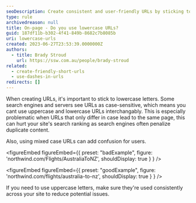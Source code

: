 ```yaml
---
seoDescription: Create consistent and user-friendly URLs by sticking to lowercase letters and avoiding mixed case. This helps search engines and servers understand your website's structure and improves search ranking.
type: rule
archivedreason: null
title: On-page - Do you use lowercase URLs?
guid: 187df11b-b302-4f41-849b-8682c7b8085b
uri: lowercase-urls
created: 2023-06-27T23:53:39.0000000Z
authors:
  - title: Brady Stroud
    url: https://ssw.com.au/people/brady-stroud
related:
  - create-friendly-short-urls
  - use-dashes-in-urls
redirects: []
---
```


When creating URLs, it's important to stick to lowercase letters. Some search engines and servers see URLs as case-sensitive, which means you cant use uppercase and lowercase URLs interchangably.
This is especially problematic when URLs that only differ in case lead to the same page, this can hurt your site's search ranking as search engines often penalize duplicate content.

Also, using mixed case URLs can add confusion for users.

<figureEmbed figureEmbed={{
  preset: "badExample",
  figure: 'northwind.com/Flights/AustraliaToNZ',
  shouldDisplay: true
} } />


<figureEmbed figureEmbed={{
  preset: "goodExample",
  figure: 'northwind.com/flights/australia-to-nz',
  shouldDisplay: true
} } />


If you need to use uppercase letters, make sure they're used consistently across your site to reduce potential issues.